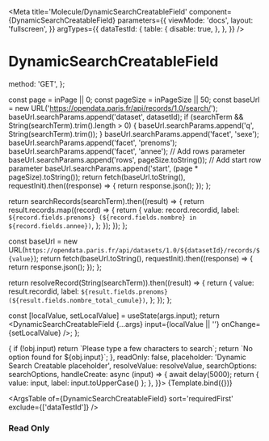 

<Meta
  title='Molecule/DynamicSearchCreatableField'
  component={DynamicSearchCreatableField}
  parameters={{
    viewMode: 'docs',
    layout: 'fullscreen',
  }}
  argTypes={{
    dataTestId: {
      table: {
        disable: true,
      },
    },
  }}
/>

# DynamicSearchCreatableField


  method: 'GET',
};


  const page = inPage || 0;
  const pageSize = inPageSize || 50;
  const baseUrl = new URL('https://opendata.paris.fr/api/records/1.0/search/');
  baseUrl.searchParams.append('dataset', datasetId);
  if (searchTerm && String(searchTerm).trim().length > 0) {
    baseUrl.searchParams.append('q', String(searchTerm).trim());
  }
  baseUrl.searchParams.append('facet', 'sexe');
  baseUrl.searchParams.append('facet', 'prenoms');
  baseUrl.searchParams.append('facet', 'annee');
  // Add rows parameter
  baseUrl.searchParams.append('rows', pageSize.toString());
  // Add start row parameter
  baseUrl.searchParams.append('start', (page * pageSize).toString());
  return fetch(baseUrl.toString(), requestInit).then((response) => {
    return response.json();
  });
};

  return searchRecords(searchTerm).then((result) => {
    return result.records.map((record) => {
      return {
        value: record.recordid,
        label: `${record.fields.prenoms} (${record.fields.nombre} in ${record.fields.annee})`,
      };
    });
  });
};

  const baseUrl = new URL(`https://opendata.paris.fr/api/datasets/1.0/${datasetId}/records/${value}`);
  return fetch(baseUrl.toString(), requestInit).then((response) => {
    return response.json();
  });
};

  return resolveRecord(String(searchTerm)).then((result) => {
    return {
      value: result.recordid,
      label: `${result.fields.prenoms} (${result.fields.nombre_total_cumule})`,
    };
  });
};

  const [localValue, setLocalValue] = useState(args.input);
  return <DynamicSearchCreatableField {...args} input={localValue || ''} onChange={setLocalValue} />;
};

<Canvas>
  <Story
    name='DynamicSearchCreatableField'
    args={{
      label: 'Dynamic Search Creatable ',
      disabled: false,
      fieldSize: undefined,
      highlighted: false,
      input: '3d9265a6ddc5ed3e2550778bb3b53229b02954a9',
      isClearable: true,
      noOptionsMessage: (obj) => {
        if (!obj.input) return `Please type a few characters to search`;
        return `No option found for ${obj.input}`;
      },
      readOnly: false,
      placeholder: 'Dynamic Search Creatable placeholder',
      resolveValue: resolveValue,
      searchOptions: searchOptions,
      handleCreate: async (input) => {
        await delay(5000);
        return { value: input, label: input.toUpperCase() };
      },
    }}>
    {Template.bind({})}
  </Story>
</Canvas>

<ArgsTable of={DynamicSearchCreatableField} sort='requiredFirst' exclude={['dataTestId']} />

### Read Only

<Canvas>
  <Template
    label='Dynamic Search Creatable field in read only with label size = 4 and field size = 6'
    fieldSize={6}
    labelSize={4}
    readOnly={true}
    disabled={false}
    highlighted={false}
    input='3d9265a6ddc5ed3e2550778bb3b53229b02954a9'
    isClearable={true}
    noOptionsMessage={(obj) => {
      if (!obj.input) return `Please type a few characters to search`;
      return `No option found for ${obj.input}`;
    }}
    placeholder='Dynamic Search Creatable placeholder'
    resolveValue={resolveValue}
    searchOptions={searchOptions}
    handleCreate={async (input) => {
      await delay(5000);
      return { value: input, label: input.toUpperCase() };
    }}
  />
</Canvas>

### Error

<Canvas>
  <Template
    fieldSize={6}
    label='Dynamic Search Creatable field in error with label size = 4 and field size = 6'
    labelSize={4}
    errorMessage='This text is on error'
    input='3d9265a6ddc5ed3e2550778bb3b53229b02954a9'
    isClearable={true}
    noOptionsMessage={(obj) => {
      if (!obj.input) return `Please type a few characters to search`;
      return `No option found for ${obj.input}`;
    }}
    placeholder='Dynamic Search Creatable placeholder'
    resolveValue={resolveValue}
    searchOptions={searchOptions}
    handleCreate={async (input) => {
      await delay(5000);
      return { value: input, label: input.toUpperCase() };
    }}
  />
</Canvas>

### Helper

<Canvas>
  <Template
    helperText='Helper text'
    label='Dynamic Search Creatable field with helper and counter'
    mandatory={true}
    errorMessage='This text is on error'
    input='3d9265a6ddc5ed3e2550778bb3b53229b02954a9'
    isClearable={true}
    noOptionsMessage={(obj) => {
      if (!obj.input) return `Please type a few characters to search`;
      return `No option found for ${obj.input}`;
    }}
    placeholder='Dynamic Search Creatable placeholder'
    resolveValue={resolveValue}
    searchOptions={searchOptions}
    handleCreate={async (input) => {
      await delay(5000);
      return { value: input, label: input.toUpperCase() };
    }}
  />
</Canvas>

### Highlighted

<Canvas>
  <Template
    helperText={'Helper text'}
    highlighted={true}
    label={'Dynamic Search Creatable field highlighted'}
    readOnly={true}
    input={'3d9265a6ddc5ed3e2550778bb3b53229b02954a9'}
    isClearable={true}
    noOptionsMessage={(obj) => {
      if (!obj.input) return `Please type a few characters to search`;
      return `No option found for ${obj.input}`;
    }}
    placeholder='Dynamic Search Creatable placeholder'
    resolveValue={resolveValue}
    searchOptions={searchOptions}
    handleCreate={async (input) => {
      await delay(5000);
      return { value: input, label: input.toUpperCase() };
    }}
  />
</Canvas>

### Disabled

<Canvas>
  <Template
    disabled={true}
    helperText={'Helper text'}
    label={'Dynamic Search Creatable field disabled'}
    input={'3d9265a6ddc5ed3e2550778bb3b53229b02954a9'}
    isClearable={true}
    noOptionsMessage={(obj) => {
      if (!obj.input) return `Please type a few characters to search`;
      return `No option found for ${obj.input}`;
    }}
    placeholder={'Dynamic Search Creatable placeholder'}
    resolveValue={resolveValue}
    searchOptions={searchOptions}
    handleCreate={async (input) => {
      await delay(5000);
      return { value: input, label: input.toUpperCase() };
    }}
  />
</Canvas>

### Inline

<Canvas>
  <Template
    label='Dynamic Search Creatable in line'
    inline={true}
    fieldSize={6}
    labelSize={4}
    input='3d9265a6ddc5ed3e2550778bb3b53229b02954a9'
    isClearable={true}
    noOptionsMessage={(obj) => {
      if (!obj.input) return `Please type a few characters to search`;
      return `No option found for ${obj.input}`;
    }}
    placeholder='Dynamic Search Creatable placeholder'
    resolveValue={resolveValue}
    searchOptions={searchOptions}
    handleCreate={async (input) => {
      await delay(5000);
      return { value: input, label: input.toUpperCase() };
    }}
  />
</Canvas>

